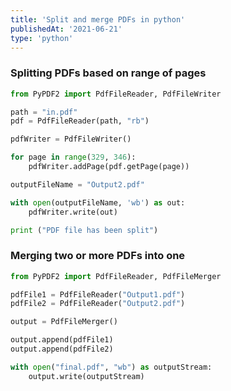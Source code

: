 ```yaml
---
title: 'Split and merge PDFs in python'
publishedAt: '2021-06-21'
type: 'python'
---
```


### Splitting PDFs based on range of pages

```py
from PyPDF2 import PdfFileReader, PdfFileWriter

path = "in.pdf"
pdf = PdfFileReader(path, "rb")

pdfWriter = PdfFileWriter()

for page in range(329, 346):
    pdfWriter.addPage(pdf.getPage(page))

outputFileName = "Output2.pdf"

with open(outputFileName, 'wb') as out:
    pdfWriter.write(out)

print ("PDF file has been split")
```

### Merging two or more PDFs into one

```py
from PyPDF2 import PdfFileReader, PdfFileMerger

pdfFile1 = PdfFileReader("Output1.pdf")
pdfFile2 = PdfFileReader("Output2.pdf")

output = PdfFileMerger()

output.append(pdfFile1)
output.append(pdfFile2)

with open("final.pdf", "wb") as outputStream:
    output.write(outputStream)
```
